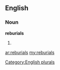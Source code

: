 ==English==

===Noun===
'''reburials'''

# {{plural of|[[reburial]]}}

[[Category:English plurals]]

[[ar:reburials]]
[[my:reburials]]
